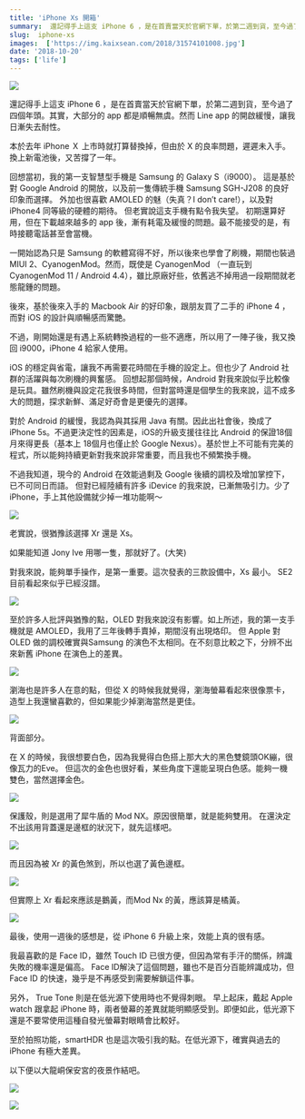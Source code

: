 ```yaml
---
title: 'iPhone Xs 開箱'
summary:  還記得手上這支 iPhone 6 ，是在首賣當天於官網下單，於第二週到貨，至今過了四個年頭。其實，大部分的 app 都是順暢無虞。然而 Line app 的開啟緩慢，讓我日漸失去耐性。
slug:  iphone-xs
images:  ['https://img.kaixsean.com/2018/31574101008.jpg']
date: '2018-10-20'
tags: ['life']
--- 
```

![](https://img.kaixsean.com/2018/31574101008.jpg)

還記得手上這支 iPhone 6 ，是在首賣當天於官網下單，於第二週到貨，至今過了四個年頭。其實，大部分的 app 都是順暢無虞。然而 Line app 的開啟緩慢，讓我日漸失去耐性。 

本於去年 iPhone Ｘ 上市時就打算替換掉，但由於 X 的良率問題，遲遲未入手。 換上新電池後，又苦撐了一年。 

回想當初，我的第一支智慧型手機是 Samsung 的 Galaxy S（i9000）。 這是基於對 Google Android 的開放，以及前一隻傳統手機 Samsung SGH-J208 的良好印象而選擇。 外加也很喜歡 AMOLED 的魅（失真？I don’t care!），以及對 iPhone4 同等級的硬體的期待。
但老實說這支手機有點令我失望。 初期還算好用，但在下載越來越多的 app 後，漸有耗電及緩慢的問題。最不能接受的是，有時接聽電話甚至會當機。

一開始認為只是 Samsung 的軟體寫得不好，所以後來也學會了刷機，期間也裝過 MIUI 2、CyanogenMod。然而，既使是 CyanogenMod （一直玩到 CyanogenMod 11 / Android 4.4），雖比原廠好些，依舊逃不掉用過一段期間就老態龍鍾的問題。

後來，基於後來入手的 Macbook Air 的好印象，跟朋友買了二手的 iPhone 4 ，而對 iOS 的設計與順暢感而驚艷。 

不過，剛開始還是有遇上系統轉換過程的一些不適應，所以用了一陣子後，我又換回 i9000，iPhone 4 給家人使用。

iOS 的穩定與省電，讓我不再需要花時間在手機的設定上。但也少了 Android 社群的活躍與每次刷機的興奮感。 回想起那個時候，Android 對我來說似乎比較像是玩具。雖然刷機與設定花我很多時間，但對當時還是個學生的我來說，這不成多大的問題，探求新鮮、滿足好奇會是更優先的選擇。 

對於 Android 的緩慢，我認為與其採用 Java 有關。因此出社會後，換成了 iPhone 5s。不過更決定性的因素是，iOS的升級支援往往比 Android 的保證18個月來得更長（基本上 18個月也僅止於 Google Nexus）。基於世上不可能有完美的程式，所以能夠持續更新對我來說非常重要，而且我也不頻繁換手機。   

不過我知道，現今的 Android 在效能過剩及 Google 後續的調校及增加掌控下，已不可同日而語。 但對已經陸續有許多 iDevice 的我來說，已漸無吸引力。少了 iPhone，手上其他設備就少掉一堆功能啊～

![](https://img.kaixsean.com/2018/31574192688.jpg)

老實說，很猶豫該選擇 Xr 還是 Xs。

如果能知道 Jony Ive 用哪一隻，那就好了。(大笑) 

對我來說，能夠單手操作，是第一重要。這次發表的三款設備中，Xs 最小。 SE2 目前看起來似乎已經沒譜。 

![](https://img.kaixsean.com/2018/43632392900.jpg)

至於許多人批評與猶豫的點，OLED 對我來說沒有影響。如上所述，我的第一支手機就是 AMOLED，我用了三年後轉手賣掉，期間沒有出現烙印。 但  Apple 對 OLED 做的調校確實與Samsung 的演色不太相同。在不刻意比較之下，分辨不出來新舊 iPhone 在演色上的差異。

![](https://img.kaixsean.com/2018/44534729265.jpg)

瀏海也是許多人在意的點，但從 X 的時候我就覺得，瀏海螢幕看起來很像票卡，造型上我還蠻喜歡的，但如果能少掉瀏海當然是更佳。 

![](https://img.kaixsean.com/2018/45397668372.jpg)

背面部分。

在 X 的時候，我很想要白色，因為我覺得白色搭上那大大的黑色雙鏡頭OK繃，很像瓦力的Eve。 但這次的金色也很好看，某些角度下還能呈現白色感。能夠一機雙色，當然選擇金色。

![](https://img.kaixsean.com/2018/30508961707.jpg)

保護殼，則是選用了犀牛盾的 Mod NX。原因很簡單，就是能夠雙用。 在還決定不出該用背蓋還是邊框的狀況下，就先這樣吧。 

![](https://img.kaixsean.com/2018/30508965497.jpg)

而且因為被 Xr 的黃色煞到，所以也選了黃色邊框。 

![](https://img.kaixsean.com/2018/44725025004_.jpg)

但實際上 Xr 看起來應該是鵝黃，而Mod Nx 的黃，應該算是橘黃。 

![](https://img.kaixsean.com/2018/44725029304.jpg)

最後，使用一週後的感想是，從 iPhone 6 升級上來，效能上真的很有感。

我最喜歡的是 Face ID，雖然 Touch ID 已很方便，但因為常有手汗的關係，辨識失敗的機率還是偏高。 Face ID解決了這個問題，雖也不是百分百能辨識成功，但 Face ID 的快速，幾乎是不再感受到需要解鎖這件事。

另外， True Tone 則是在低光源下使用時也不覺得刺眼。 早上起床，戴起 Apple watch 跟拿起 iPhone 時，兩者螢幕的差異就能明顯感受到。即便如此，低光源下還是不要常使用這種自發光螢幕對眼睛會比較好。

至於拍照功能，smartHDR 也是這次吸引我的點。在低光源下，確實與過去的 iPhone 有極大差異。

以下便以大龍峒保安宮的夜景作結吧。

![](https://img.kaixsean.com/2018/31574397788.jpg)

![](https://img.kaixsean.com/2018/45397835642.jpg)
